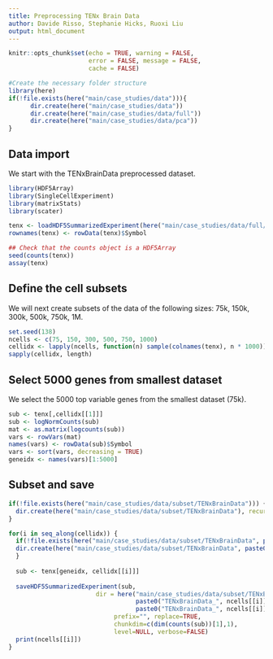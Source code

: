 ```yaml
---
title: Preprocessing TENx Brain Data
author: Davide Risso, Stephanie Hicks, Ruoxi Liu
output: html_document
---
```


```r
knitr::opts_chunk$set(echo = TRUE, warning = FALSE, 
                      error = FALSE, message = FALSE, 
                      cache = FALSE)
```

```r
#Create the necessary folder structure
library(here)
if(!file.exists(here("main/case_studies/data"))){
      dir.create(here("main/case_studies/data"))
      dir.create(here("main/case_studies/data/full"))
      dir.create(here("main/case_studies/data/pca"))
}
```

## Data import 

We start with the TENxBrainData preprocessed dataset.

```r
library(HDF5Array)
library(SingleCellExperiment)
library(matrixStats)
library(scater)

tenx <- loadHDF5SummarizedExperiment(here("main/case_studies/data/full/TENxBrainData", "TENxBrainData_preprocessed"))
rownames(tenx) <- rowData(tenx)$Symbol

## Check that the counts object is a HDF5Array
seed(counts(tenx))
assay(tenx)
```

## Define the cell subsets

We will next create subsets of the data of the following sizes: 75k, 150k, 300k, 500k, 750k, 1M.

```r
set.seed(138)
ncells <- c(75, 150, 300, 500, 750, 1000) 
cellidx <- lapply(ncells, function(n) sample(colnames(tenx), n * 1000))
sapply(cellidx, length)
```


## Select 5000 genes from smallest dataset

We select the 5000 top variable genes from the smallest dataset (75k).

```r
sub <- tenx[,cellidx[[1]]]
sub <- logNormCounts(sub)
mat <- as.matrix(logcounts(sub))
vars <- rowVars(mat)
names(vars) <- rowData(sub)$Symbol
vars <- sort(vars, decreasing = TRUE)
geneidx <- names(vars)[1:5000]
```

## Subset and save

```r
if(!file.exists(here("main/case_studies/data/subset/TENxBrainData"))) {
  dir.create(here("main/case_studies/data/subset/TENxBrainData"), recursive = TRUE)
}

for(i in seq_along(cellidx)) {
  if(!file.exists(here("main/case_studies/data/subset/TENxBrainData", paste0("TENxBrainData_", ncells[[i]], "k")))) {
  dir.create(here("main/case_studies/data/subset/TENxBrainData", paste0("TENxBrainData_", ncells[[i]], "k")), recursive = TRUE)
  }
  
  sub <- tenx[geneidx, cellidx[[i]]]
  
  saveHDF5SummarizedExperiment(sub, 
                        dir = here("main/case_studies/data/subset/TENxBrainData",
                                   paste0("TENxBrainData_", ncells[[i]], "k"),
                                   paste0("TENxBrainData_", ncells[[i]], "k_preprocessed_best")), 
                             prefix="", replace=TRUE, 
                             chunkdim=c(dim(counts(sub))[1],1), 
                             level=NULL, verbose=FALSE)
  print(ncells[[i]])
}
```


